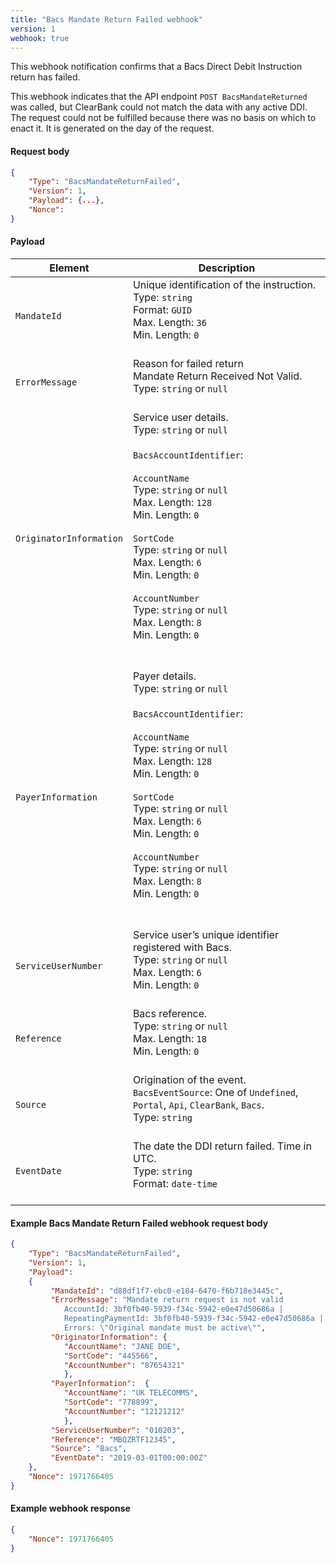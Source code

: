 ```yaml
---
title: "Bacs Mandate Return Failed webhook"
version: 1
webhook: true
---
```


This webhook notification confirms that a Bacs Direct Debit Instruction return has failed.

This webhook indicates that the API endpoint `POST BacsMandateReturned`
was called, but ClearBank could not match the data with any active DDI.
The request could not be fulfilled because there was no basis on which
to enact it. It is generated on the day of the request.

#### Request body

```json
{
    "Type": "BacsMandateReturnFailed",
    "Version": 1,
    "Payload": {...},
    "Nonce":
}
```

#### Payload
| Element                 | Description                                                                                                                                                                                                                                                                                                                                                                                                                                                                                                                                                                                                                                                                                                                                                                                                                             |
|-------------------------|-----------------------------------------------------------------------------------------------------------------------------------------------------------------------------------------------------------------------------------------------------------------------------------------------------------------------------------------------------------------------------------------------------------------------------------------------------------------------------------------------------------------------------------------------------------------------------------------------------------------------------------------------------------------------------------------------------------------------------------------------------------------------------------------------------------------------------------------|
| `MandateId`             |Unique identification of the instruction.<br />Type: `string`<br />Format: `GUID`<br/>Max. Length: `36`<br/>Min. Length: `0`<br/>  <br />                                                                                                                                                                                                                                                                                                                                                                                                                                                                
| `ErrorMessage`          |Reason for failed return<br/> Mandate Return Received Not Valid. <br />Type: `string` or `null`<br/><br />                                                                                                                                                                                                                                                                                                                                                                                                                                                                 
| `OriginatorInformation` |Service user details.<br />Type: `string` or `null`<br/><br />`BacsAccountIdentifier`:<br /><br />`AccountName`<br />        Type: `string` or `null`<br />        Max. Length: `128`<br />        Min. Length: `0`<br /><br />`SortCode`<br />        Type: `string` or `null`<br />        Max. Length: `6`<br />        Min. Length: `0`<br /> <br /> `AccountNumber`<br />        Type: `string` or `null`<br />        Max. Length: `8`<br />        Min. Length: `0`<br />        <br /><br />                                                                                                                                                                                                                                                                                                                                                                                                                                                                 
| `PayerInformation`      |Payer details.<br />Type: `string` or `null`<br/><br />`BacsAccountIdentifier`:<br /><br />`AccountName`<br />        Type: `string` or `null`<br />        Max. Length: `128`<br />        Min. Length: `0`<br /><br />`SortCode`<br />        Type: `string` or `null`<br />        Max. Length: `6`<br />        Min. Length: `0`<br /> <br /> `AccountNumber`<br />        Type: `string` or `null`<br />        Max. Length: `8`<br />        Min. Length: `0`<br />        <br /><br />                                                                                                                                                                                                                                                                                                                                                                                                                                                                 
| `ServiceUserNumber`     |Service user’s unique identifier registered with Bacs.<br /> Type: `string` or `null`<br />  Max. Length: `6`<br />    Min. Length: `0` <br /> <br />                                                                                                                                                                                                                                                                                                                                                                                                                                                           
| `Reference`             |Bacs reference. <br />Type: `string` or `null`<br/>Max. Length: `18`	<br/>Min. Length: `0`<br/><br />                                                                                                                                                                                                                                                                                                                                                                                                                                                                 
| `Source`                |Origination of the event.<br />`BacsEventSource`: One of `Undefined`, `Portal`, `Api`, `ClearBank`, `Bacs`. <br /> Type: `string` <br /><br />                                                                                                                                                                                                                                                                                                                                                                                                                                                                                                           
| `EventDate`             |The date the DDI return failed. Time in UTC.<br/>Type: `string` <br/>Format: `date-time`<br/><br />                                                                                                                                                                                                                                                                                                                                                                                                                                                              

#### Example Bacs Mandate Return Failed webhook request body

```json
{
	"Type": "BacsMandateReturnFailed",
	"Version": 1,
	"Payload":
	{
         "MandateId": "d88df1f7-ebc0-e184-6470-f6b718e3445c",
         "ErrorMessage": "Mandate return request is not valid 
            AccountId: 3bf0fb40-5939-f34c-5942-e0e47d50686a |
            RepeatingPaymentId: 3bf0fb40-5939-f34c-5942-e0e47d50686a |
            Errors: \"Original mandate must be active\"",
         "OriginatorInformation": {
            "AccountName": "JANE DOE",
            "SortCode": "445566",
            "AccountNumber": "87654321"
            },
         "PayerInformation":  {
            "AccountName": "UK TELECOMMS",
            "SortCode": "778899",
            "AccountNumber": "12121212"
            },
         "ServiceUserNumber": "010203",
         "Reference": "MBQZRTF12345",
         "Source": "Bacs",
         "EventDate": "2019-03-01T00:00:00Z"
	},
    "Nonce": 1971766405
}
```
#### Example webhook response

```json
{
    "Nonce": 1971766405
}
```
